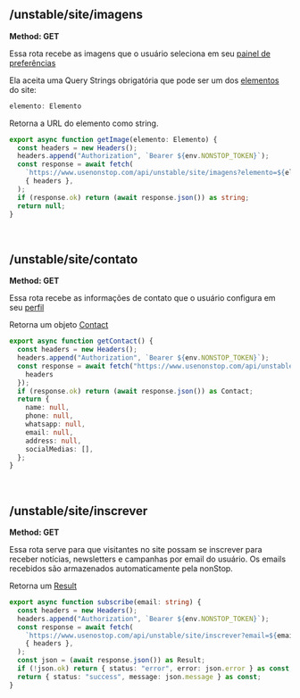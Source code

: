 ## /unstable/site/imagens
**Method: GET**

Essa rota recebe as imagens que o usuário seleciona em seu
[painel de preferências](https://www.usenonstop.com/preferencias) 

Ela aceita uma Query Strings obrigatória que pode ser um dos 
[elementos](/types/site#elemento) do site:

``` ts filename="types.ts" copy
elemento: Elemento
```

Retorna a URL do elemento como string.

``` ts filename="actions.ts" copy
export async function getImage(elemento: Elemento) {
  const headers = new Headers();
  headers.append("Authorization", `Bearer ${env.NONSTOP_TOKEN}`);
  const response = await fetch(
    `https://www.usenonstop.com/api/unstable/site/imagens?elemento=${elemento}`,
    { headers },
  );
  if (response.ok) return (await response.json()) as string;
  return null;
}
```
<br />

## /unstable/site/contato
**Method: GET**

Essa rota recebe as informações de contato que o usuário configura em seu
[perfil](https://www.usenonstop.com/perfil) 

Retorna um objeto [Contact](/types/site#contact)

``` ts filename="actions.ts" copy
export async function getContact() {
  const headers = new Headers();
  headers.append("Authorization", `Bearer ${env.NONSTOP_TOKEN}`);
  const response = await fetch("https://www.usenonstop.com/api/unstable/site/contato", {
    headers
  });
  if (response.ok) return (await response.json()) as Contact;
  return {
    name: null,
    phone: null,
    whatsapp: null,
    email: null,
    address: null,
    socialMedias: [],
  };
}
```
<br />

## /unstable/site/inscrever
**Method: GET**

Essa rota serve para que visitantes no site possam se inscrever para receber 
notícias, newsletters e campanhas por email do usuário. Os emails recebidos são
armazenados automaticamente pela nonStop.

Retorna um [Result](/types/general#result)

``` ts filename="actions.ts" copy
export async function subscribe(email: string) {
  const headers = new Headers();
  headers.append("Authorization", `Bearer ${env.NONSTOP_TOKEN}`);
  const response = await fetch(
    `https://www.usenostop.com/api/unstable/site/inscrever?email=${email.toLowerCase()}`,
    { headers },
  );
  const json = (await response.json()) as Result;
  if (!json.ok) return { status: "error", error: json.error } as const;
  return { status: "success", message: json.message } as const;
}
```
<br />
